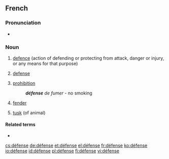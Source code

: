 ==French==
{{wikipedia|lang=fr}}

===Pronunciation===
* {{audio|Fr-défense.ogg|Audio}}

===Noun===
{{fr-noun|f}}

# [[defence]] (action of defending or protecting from attack, danger or injury, or any means for that purpose)
# {{legal|lang=fr}} [[defense]]
# [[prohibition]]
#:'''''défense''' de fumer'' - no smoking
# {{nautical|lang=fr}} [[fender]]
# [[tusk]] (of animal)

====Related terms====
*{{l|fr|défendre}}

[[cs:défense]]
[[de:défense]]
[[et:défense]]
[[el:défense]]
[[fr:défense]]
[[ko:défense]]
[[io:défense]]
[[id:défense]]
[[pl:défense]]
[[fi:défense]]
[[vi:défense]]